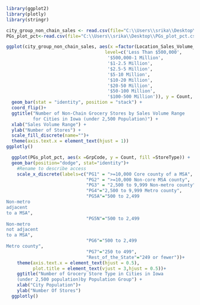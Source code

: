 ```r
library(ggplot2)
library(plotly)
library(stringr)
```


```r
city_group_non_chain_sales <- read.csv(file="C:\\Users\\srika\\Desktop\\city_group_non_chain_sales.csv")
PGs_plot_pct<-read.csv(file="C:\\Users\\srika\\Desktop\\PGs_plot_pct.csv")

```


```r
ggplot(city_group_non_chain_sales, aes(x =factor(Location_Sales_Volume_Range, 
                                     level=c('Less Than $500,000',
                                      '$500,000-1 Million',
                                      '$1-2.5 Million',
                                      '$2.5-5 Million',
                                      '$5-10 Million',
                                      '$10-20 Million',
                                      '$20-50 Million',
                                      '$50-100 Million',
                                      '$100-500 Million')), y = Count, fill = GrpCode)) +
  geom_bar(stat = "identity", position = "stack") +
  coord_flip()+
  ggtitle("Number of Non-Chain Grocery Stores by Sales Volume Range
          for Cities in Iowa (under 2,500 Population)") +
  xlab("Sales Volume Range") +
  ylab("Number of Stores") +
  scale_fill_discrete(name="")+
  theme(axis.text.x = element_text(hjust = 1))
ggplotly()
```


```r
  ggplot(PGs_plot_pct, aes(x =GrpCode, y = Count, fill =StoreType)) +
  geom_bar(position="dodge", stat="identity")+
    #Rename to describe access
    scale_x_discrete(labels=c("PG1" = ">=10,000 Core county of a MSA",
                              "PG2" = ">=10,000 Non-core MSA county",
                              "PG3" = "2,500 to 9,999 Non-metro county",
                              "PG4"="2,500 to 9,999 Metro county",
                              "PG5A"="500 to 2,499
Non-metro 
adjacent 
to a MSA",
                              "PG5N"="500 to 2,499
Non-metro
not adjacent 
to a MSA",
                              "PG6"="500 to 2,499 
Metro county",
                              "PG7"="250 to 499",
                              "Rest_of_the_State"="249 or fewer"))+
    theme(axis.text.x = element_text(hjust = 0.5),
          plot.title = element_text(vjust = 3,hjust = 0.5))+
    ggtitle("Number of Grocery Store Type in Cities in Iowa
    (under 2,500 population)by Population Group") +
    xlab("City Population")+
    ylab("Number Of Stores")
  ggplotly()
```
